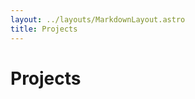```yaml
---
layout: ../layouts/MarkdownLayout.astro
title: Projects
---
```



# Projects

<div class="flex flex-wrap justify-center gap-8">
  <ProjectContainer
    title="Ascnd GG"
    description="A competitve Esports service, for hosting and competing in Esports events. Users can create
        teams, host leagues, tournaments and other events for multiple game
        titles."
    workInProgress
    reference="ascnd-gg/"
    imageSrc={ascndGGSignInImg}
    imageAlt="Home page of Ascnd GG website"
    eager={true}
  />
  <ProjectContainer
    title="Chat System"
    description="A school project for my advanced mobile development class. Users can
      register and log in, search up their other people by their usernames,
      and begin chatting in real time."
    reference="chat-system/"
    imageSrc={chatSystemImg}
    imageAlt="Main screen of Chat System app"
    eager={true}
  />
  <ProjectContainer
    title="Cacatua"
    description="A capstone project for my Managing Software Projects class. It is an
      open source Discord like desktop application, geared towards project
      management."
    reference="cacatua/"
    imageSrc={cacatuaImg}
    imageAlt="Main screen of Cacatua application"
    eager={true}
  />
  <ProjectContainer
    title="Template Company Website"
    description="An open source personal project that anyone can build off of. It
      contains a few templated pages, a blog using Sanity and a contact form
      which can be made functional."
    reference="template-company-website/"
    imageSrc={templateCompanySiteImg}
    imageAlt="Home page of template company website"
    eager={true}
  />
  <ProjectContainer
    title="Mass Message App"
    description="A school project for my Mobile Development class. Users can import
      their contacts so they can send a message or email to multiple of them
      separately."
    reference="mass-message-app/"
    imageSrc={massMessageAppImg}
    imageAlt="Send email screen of Mass Message App"
    eager={true}
  />
  <ProjectContainer
    title="Personal Website"
    description="The website you're currently viewing! Just a simple, minimalistic
      website to give viewers more information about me and show off some of
      my projects that I do during my time at school and on the side."
    reference="personal-website/"
    imageSrc={personalWebsiteImg}
    imageAlt="Personal website"
    eager={true}
  />
  <ProjectContainer
    title="Calculator"
    description="A simple calculator website, done while doing parts of the Odin
      Project. Supports basic some intermediate math operations."
    reference="calculator/"
    imageSrc={odinCalculatorImg}
    imageAlt="Calculator main page"
    eager={true}
  />
</div>
